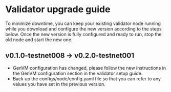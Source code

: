 
# Validator upgrade guide

<Callout type="info" emoji="💡">
  To minimize downtime, you can keep your existing validator node running while you download and configure the new version according to the steps below. Once the new version is fully configured and ready to run, stop the old node and start the new one.
</Callout>

## v0.1.0-testnet008 → v0.2.0-testnet001
- GenVM configuration has changed, please follow the new instructions in the GenVM configuration section in the validator setup guide.
- Back up the configs/node/config.yaml file so that you can refer to any values you have set in the previous version.